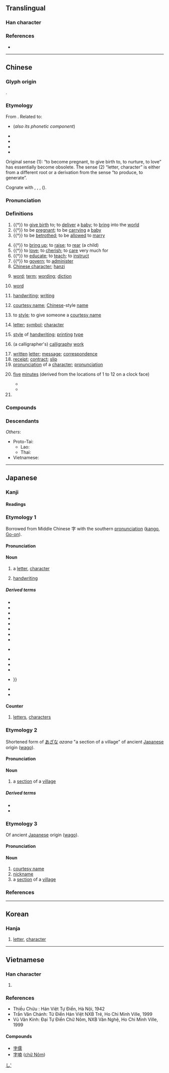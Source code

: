 {{character info/new}}
==Translingual==
{{stroke order|type=animate}}

===Han character===
{{Han char|rad=子|rn=39|as=03|sn=6|four=30407|canj=JND|ids=⿱宀子}}

===References===
* {{Han ref|kx=0277.180|dkj=06942|dj=0545.070|hdz=21010.020|uh=5B57|ud=23383|bh=A672|bd=42610}}

----

==Chinese==
{{zh-forms}}

===Glyph origin===
{{Han etyl}}
{{Han compound|宀|子|c1=s|c2=p|t1=roof|t2=child|ls=psc}}.

===Etymology===
From {{inh|zh|sit-pro|*tsa ~ za||child; to give birth; to take care; to be kind}}. Related to:

* {{och-l|子|child, son}} (''also its phonetic component'')
* {{och-l|慈|to be kind, loving}}
* {{och-l|滋|to nourish, to grow}}
* {{och-l|詞|word, term}}
* {{och-l|辭|word, from testimony}}

Original sense (1): “to become pregnant, to give birth to, to nurture, to love” has essentially become obsolete. The sense (2) “letter, character” is either from a different root or a derivation from the sense “to produce, to generate”.

Cognate with {{cog|bo|ཚ་བོ||nephew}}, {{cog|bo|ཚ་རུས||descendant}}, {{cog|bo|བཙའ||to give birth to; to guard}}, {{cog|bo|མཛའ||kind, peaceful, friendly}} ({{zh-ref|Quan, 1996}}).

===Pronunciation===
{{zh-pron
|m=zì
|c=zi6
|h=pfs=sṳ
|md=cê
|mn=xm,qz,tw:lī/zz,kh:jī/xm:chū/qz:chīr/zz:jū
|mn_note=lī/jī - vernacular; chū/chīr/jū - literary
|mna=Taiwanese-The_Consonant_j.ogg
|mn-t=ri7
|w=3zr
|mc=y
|oc=y
|ma=y
|cat=v,a,n,pn
}}

===Definitions===
{{zh-hanzi}}

# {{†}} to [[give birth]] to; to [[deliver]] a [[baby]]; to [[bring]] into the [[world]]
# {{†}} to be [[pregnant]]; to be [[carrying]] a [[baby]]
# {{†}} {{lb|zh|historical|of a girl}} to be [[betrothed]]; to be [[allowed]] to [[marry]]
#: {{zh-x|待字閨中|to stay in the boudoir waiting to be '''betrothed'''}}
# {{†}} to [[bring up]]; to [[raise]]; to [[rear]] (a child)
# {{†}} to [[love]]; to [[cherish]]; to [[care]] very much for
# {{†}} to [[educate]]; to [[teach]]; to [[instruct]]
# {{†}} to [[govern]]; to [[administer]]
# [[Chinese character]]; [[hanzi]] {{zh-mw|個|c:隻}}
#: {{zh-x|這個 字 怎麼 唸？|How do you read this '''character'''?}}
# [[word]]; [[term]]; [[wording]]; [[diction]]
#: {{zh-x|這 字 拼 錯 了。|This '''word''' is wrongly spelt; you've left out a letter.}}
# {{lb|zh|computing}} [[word]]
# [[handwriting]]; [[writing]]
#: {{zh-x|他 的 字 很 差{chà}。|His '''handwriting''' is very bad.}}
# {{lb|zh|historic}} [[courtesy name]]; [[Chinese]]-style [[name]] {{gloss|a name traditionally given to Chinese males at the age of 20}}
# {{lb|zh|historic}} to [[style]]; to give someone a [[courtesy name]]
# [[letter]]; [[symbol]]; [[character]]
#: {{zh-x|字母|letter}}
#: {{zh-x|字串|character string}}
# {{lb|zh|calligraphy}} [[style]] of [[handwriting]]; [[printing]] [[type]]
# {{lb|zh|calligraphy}} (a calligrapher's) [[calligraphy]] [[work]]
# [[written]] [[letter]]; [[message]]; [[correspondence]]
# [[receipt]]; [[contract]]; [[slip]]
# [[pronunciation]] of a [[character]]; [[pronunciation]]
# {{lb|zh|Cantonese|Min Nan|Malaysia|Singapore}} [[five]] [[minutes]] (derived from the locations of 1 to 12 on a clock face) {{zh-mw|m,c:個}}
#: {{zh-x|三 個 字|fifteen minutes [i.e. when the minute hand points to 3]|C}}
#: {{zh-x|七 點 兩{nn̄g} 字|ten past seven|MN}}
#* {{zh-x|而家 係 一 點 十一 個 字。|It's five to two now. (Literally: It's one o'clock [and] eleven five-minutes.)|C-GZ}}
#* {{zh-x|爭{zaang1} 三 個 字 到 六 點|a quarter to six (Literally: Missing three five-minutes to six o'clock)|C-GZ}}
# {{surname|lang=zh}}

===Compounds===
{{zh-der|丁字|寫字|文字|漢字|一字一板|一字一淚|一字一珠|一字不差|一字不忘|一字不提|一字不苟|一字不識|一字之師|一字兒|一字千金|一字半句|一字師|一字王|一字眉|一字褒貶|一字髯|一言半字|丁字兒|丁字尺|丁字帶|丁字腳|丁字褲|丁字路|丁字鋪|七字法|三字獄|三字經|上口字|不可名字|不字|不成字|不易一字|不留一字|不立文字|不著一字|丙字法|中國字|中國文字|之字路|九經字樣|五字訣|人物字號|令字旗|以字行|俗字|倒八字鬚|倒字|倒灶八字|借字|傳音快字|內八字腳|兩腳寫字|八字|八字全帖|八字宮眉|八字帖|八字打開|八字眉|八字腳|八字軍|八字鬍|八字鬍鬚|冷字|別字|利字當頭|刺字|刻字|十字|十字坡|十字架|十字繡|十字花押|十字花科|十字街|十字街頭|十字路|十字路口|十字軍|十字鎬|千字文|古文字|叫字號|合八字|合同文字|名字|吐字|咬字|咬字兒|咬字眼兒|咬文嚼字|問字|單字|單體字|回字|國字|國音字母|圖畫文字|垛字|外八字腳|多音字|大字|大字報|大字本|天字號|天文數字|奇字|套畫押字|如字|字元|字典|字勢|字匠|字句|字字珠玉|字字珠璣|字孤|字學|字學舉隅|字帖|字幕|字幕匣|字幕機|字彙|字形|字挾風霜|字據|字數|字斟句酌|字書|字林|字根|字條|字模|字樣|字樣學|字正腔圓|字母|字畫|字盤|字相學|字眼|字眼兒|字符|字紙|字紙簍|字義|字腳|字號|字裡行間|字說|字諭|字謎|字譜|字跡|字通|字鑑|字面|字音|字頭|字體|宋體字|官話字母|實字|寫字兒|寫字樓|寫字檯|寶字|小字|小字報|小字本|小字輩|尖團字|工字鋼|工尺字兒|希臘字母|帥字旗|康熙字典|待字|待字閨中|後起字|惜字|手字兒|手指字母|手頭字|打字|打字員|打字帶|打字排版|打字機|打字紙|批八字|抹牌道字|押字|拆字|拆字格|拆牌道字|拆白道字|拉丁字母|拼音字母|拼音文字|挑字眼兒|排字|摳字眼兒|撫字|撿字紙|放屁文字|數字|數字係數|數字唱片|數目字|文字交|文字傳播|文字學|文字獄|文字畫|文字飲|文從字順|方塊字|方字|易字|春山八字|有效數字|木活字|本字|析字|柳字|楔形文字|標準字體|橫羅十字|橫行文字|檢字|檢字法|正字|正字標記|正字法|正字通|死字|死文字|毛筆字|永字八法|沒字碑|泉幣文字|泥活字|洋名字|活字|活字典|活字本|活字版|涅字|減字|測字|漢字改革|漢隸字源|無字天書|煮字|煮字療飢|照相打字|熟字|片紙隻字|片言一字|片言隻字|片語隻字|璽印文字|瓜字初分|生字|生辰八字|田字面|畏兀字|異體字|畫一字|畫十字|畫字|疊字|癸字號|白字|白字戲|白紙黑字|目不識字|盲字|相字|真字|破字|破音字|破體字|立字兒|笄字|箭頭文字|簡化字|簡化漢字|簡字|簡字譜錄|簡體字|簽字|簽字筆|紅十字會|紅字黑押|紇字不識|累增字|細字|絕對數字|練字|繁體字|羅馬字母|羅馬數字|美術字|習字|老字號|聯綿字|聯綿字典|花字|草字|草字彙|草字頭兒|藍十字會|藝術字|虛字|虛字對|蟲字旁兒|蟹行文字|表字|表形文字|表意文字|表音文字|襯字|見字|許字|認字|說文解字|諱字|諷刺文字|識字|識文斷字|識文談字|讀書識字|象形文字|貞卜文字|貿易赤字|賣卜測字|賣字|賣字號|赤字|赤字財政|赤字預算|載酒問字|輕聲字|逐字逐句|連綿字|道字|道字號|酉字牌|金字塔|金字招牌|金融赤字|釘頭文字|鉛字|鉛字合金|銀字|銀字兒|銷字|錦字|錦字書|錯別字|錯字|鍊字|鐵十字|鑄字|闕字|隻字|隻字不提|隻字片言|隻字片語|雁字|難字|雨字頭兒|電子字典|電腦打字|音標文字|音節文字|音素文字|領字|題字|顏字|飄字|馬雅文字|駢字|駢字類編|髒字兒|魔術數字|黑字倒閉|點字|點指畫字|點紙畫字|龍蛇字}}

===Descendants===
{{CJKV||じ|자|tự}}
''Others'':
* Proto-Tai: {{l|tai-pro|*ɟɤ:ᴮ||name}}
** Lao: {{l|lo|ຊື່||name}}
** Thai: {{l|th|ชื่อ||name}}
* Vietnamese: {{l|vi|chữ||script; letter; writing; word}}

{{zh-cat|Beginning}}

----

==Japanese==

===Kanji===
{{ja-kanji|grade=1|rs=子03}}

====Readings====
{{ja-readings
|goon=じ
|kanon=し
|kun=あざ-, あざな-, うむ, ます
}}

===Etymology 1===
{{ja-kanjitab|じ|yomi=o}}
Borrowed from Middle Chinese 字 with the southern [[pronunciation]] ([[kango]], [[Go-on]]).

====Pronunciation====
{{ja-pron|yomi=goon|じ|acc=1|acc_ref=DJR,NHK}}

====Noun====
{{ja-noun|じ}}

# a [[letter]], [[character]]
#: {{ja-usex|この字は何と読みますか？|この じ は なん と よみますか？|How do you pronounce this character?}}
# [[handwriting]]
#: {{ja-usex|彼女は字が上手い。|かのじょ は じ が うまい。|She has good handwriting.}}

=====Derived terms=====
{{der-top}}
* {{ja-r|永字|えいじ|the character {{m|ja|永|tr=ei||eternity}}}}
* {{ja-r|十字|じゅうじ|[[cross]]}}
* {{ja-r|字解|じかい}}
* {{ja-r|字義|じぎ|the meaning of a word}}
* {{ja-r|字源|じげん|the construction of a character}}
* {{ja-r|字体|じたい|font or lettering}}
* {{ja-r|字典|じてん|character dictionary}}
* {{ja-r|字母|じぼ|letter (of the alphabet)}}
* {{ja-r|漢字|かんじ|Chinese characters}}
*: {{ja-r|漢字返し|かんじがえし|kanji repeater}}
* {{ja-r|文字|もじ|letter, character, or ideograph}}
* {{ja-r|字引|じびき|dictionary}}
* {{ja-r|数字|すうじ|numeral or number}}
* {{ja-r|字訳|じやく}}}}
* {{ja-r|二字|にじ|two [[character]]s}}
* {{ja-r|大字|だいじ|a large character}}
{{der-bottom}}

====Counter====
{{ja-pos|じ|counter}}

# [[letters]], [[characters]]
#: {{ja-usex|４０字以内で書いてください。|よん じゅう じ いない で かいて ください。|Please write it down in 40 letters or fewer.}}

===Etymology 2===
{{ja-kanjitab|あざ|yomi=k}}
Shortened form of [[あざな]] ''azana'' "a section of a village" of ancient [[Japanese]] origin ([[wago]]).

====Pronunciation====
{{ja-pron|yomi=k|あざ|acc=1|acc_ref=DJR,NHK}}

====Noun====
{{ja-noun|あざ}}

# a [[section]] of a [[village]]

=====Derived terms=====
* {{ja-r|大字|おおあざ}}
* {{ja-r|小字|こあざ}}

===Etymology 3===
{{ja-kanjitab|あざな|yomi=k}}
Of ancient [[Japanese]] origin ([[wago]]).

====Pronunciation====
{{ja-pron|yomi=k|あざな|acc=0|acc_ref=DJR,NHK}}

====Noun====
{{ja-noun|あざな}}

# [[courtesy name]]
# [[nickname]]
# a [[section]] of a [[village]]

===References===
<references/>

[[Category:Japanese basic words|し']]

----

==Korean==

===Hanja===
{{ko-hanja|hangeul=자|eumhun=글자|rv=|mr=cha}}

# [[letter]], [[character]]

----

==Vietnamese==

===Han character===
{{vi-hantu|[[chữ]], [[tự]], [[tợ]]}}

# {{defn|lang=vi|sort=子03}}

===References===
* Thiều Chửu : Hán Việt Tự Điển, Hà Nội, 1942
* Trần Văn Chánh: Từ Điển Hán Việt NXB Trẻ, Ho Chi Minh Ville, 1999
* Vũ Văn Kính: Đại Tự Điển Chữ Nôm, NXB Văn Nghệ, Ho Chi Minh Ville, 1999

====Compounds====
* [[字儒]]
* [[字喃]] ([[chữ Nôm]])